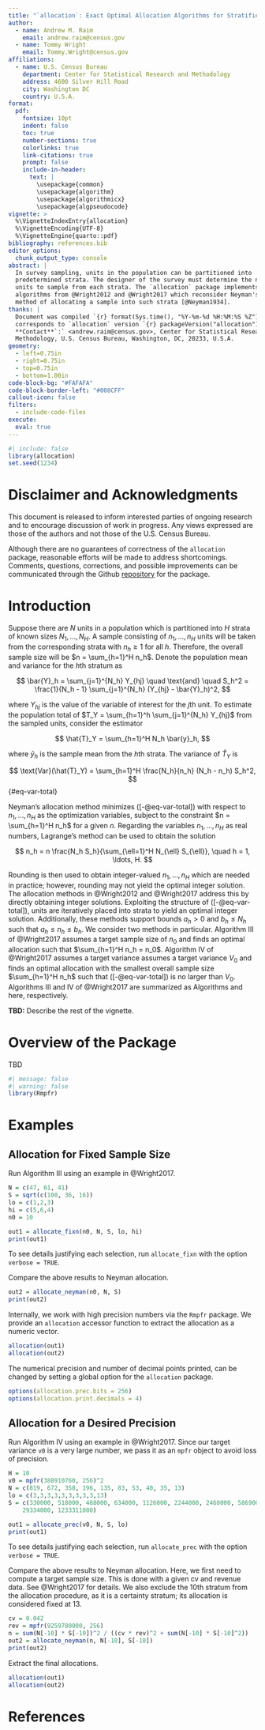 ```yaml
---
title: "`allocation`: Exact Optimal Allocation Algorithms for Stratified Sampling"
author:
  - name: Andrew M. Raim
    email: andrew.raim@census.gov
  - name: Tommy Wright
    email: Tommy.Wright@census.gov
affiliations:
  - name: U.S. Census Bureau
    department: Center for Statistical Research and Methodology
    address: 4600 Silver Hill Road
    city: Washington DC
    country: U.S.A.
format:
  pdf:
    fontsize: 10pt
    indent: false
    toc: true
    number-sections: true
    colorlinks: true
    link-citations: true
    prompt: false
    include-in-header:
      text: |
        \usepackage{common}
        \usepackage{algorithm}
        \usepackage{algorithmicx}
        \usepackage{algpseudocode}
vignette: >
  %\VignetteIndexEntry{allocation}
  %\VignetteEncoding{UTF-8}
  %\VignetteEngine{quarto::pdf}
bibliography: references.bib
editor_options: 
  chunk_output_type: console
abstract: |
  In survey sampling, units in the population can be partitioned into
  predetermined strata. The designer of the survey must determine the number of
  units to sample from each strata. The `allocation` package implements several
  algorithms from @Wright2012 and @Wright2017 which reconsider Neyman's classic
  method of allocating a sample into such strata [@Neyman1934].
thanks: |
  Document was compiled `{r} format(Sys.time(), "%Y-%m-%d %H:%M:%S %Z")` and
  corresponds to `allocation` version `{r} packageVersion("allocation")`.
  **Contact**`:` <andrew.raim@census.gov>, Center for Statistical Research &
  Methodology, U.S. Census Bureau, Washington, DC, 20233, U.S.A.
geometry:
  - left=0.75in
  - right=0.75in
  - top=0.75in
  - bottom=1.00in
code-block-bg: "#FAFAFA"
code-block-border-left: "#008CFF"
callout-icon: false
filters:
  - include-code-files
execute:
  eval: true
---
```


```r
#| include: false
library(allocation)
set.seed(1234)
```

# Disclaimer and Acknowledgments {-}

This document is released to inform interested parties of ongoing research and
to encourage discussion of work in progress. Any views expressed are those of
the authors and not those of the U.S. Census Bureau.

Although there are no guarantees of correctness of the `allocation` package,
reasonable efforts will be made to address shortcomings. Comments, questions,
corrections, and possible improvements can be communicated through the
Github [repository](https://github.com/andrewraim/allocation) for the package.

# Introduction {#sec-intro}

Suppose there are $N$ units in a population which is partitioned into $H$ strata of known sizes $N_1, \ldots, N_H$. A sample consisting of $n_1, \ldots, n_H$ units will be taken from the corresponding strata with $n_h \geq 1$ for all $h$. Therefore, the overall sample size will be $n = \sum_{h=1}^H n_h$. Denote the population mean and variance for the $h$th stratum as

$$
\bar{Y}_h = \sum_{j=1}^{N_h} Y_{hj}
\quad \text{and} \quad
S_h^2 = \frac{1}{N_h - 1} \sum_{j=1}^{N_h} (Y_{hj} - \bar{Y}_h)^2,
$$

where $Y_{hj}$ is the value of the variable of interest for the $j$th unit. To estimate the population total of $T_Y = \sum_{h=1}^h \sum_{j=1}^{N_h} Y_{hj}$ from the sampled units, consider the estimator

$$
\hat{T}_Y = \sum_{h=1}^H N_h \bar{y}_h,
$$

where $\bar{y}_h$ is the sample mean from the $h$th strata. The variance of $\hat{T}_Y$ is

$$
\text{Var}(\hat{T}_Y) = \sum_{h=1}^H \frac{N_h}{n_h} (N_h - n_h) S_h^2,
$$ {#eq-var-total}

Neyman's allocation method minimizes ([-@eq-var-total]) with respect to $n_1, \ldots, n_H$ as the optimization variables, subject to the constraint $n = \sum_{h=1}^H n_h$ for a given $n$. Regarding the variables $n_1, \ldots, n_H$ as real numbers, Lagrange's method can be used to obtain the solution

$$
n_h = n \frac{N_h S_h}{\sum_{\ell=1}^H N_{\ell} S_{\ell}}, \quad h = 1, \ldots, H.
$$

Rounding is then used to obtain integer-valued $n_1, \ldots, n_H$ which are needed in practice; however, rounding may not yield the optimal integer solution. The allocation methods in @Wright2012 and @Wright2017 address this by directly obtaining integer solutions. Exploiting the structure of ([-@eq-var-total]), units are iteratively placed into strata to yield an optimal integer solution. Additionally, these methods support bounds $a_h > 0$ and $b_h \leq N_h$ such that $a_h \leq n_h \leq b_h$. We consider two methods in particular. Algorithm III of @Wright2017 assumes a target sample size of $n_0$ and finds an optimal allocation such that $\sum_{h=1}^H n_h = n_0$. Algorithm IV of @Wright2017 assumes a target variance assumes a target variance $V_0$ and finds an optimal allocation with the smallest overall sample size $\sum_{h=1}^H n_h$ such that ([-@eq-var-total]) is no larger than $V_0$. Algorithms III and IV of @Wright2017 are summarized as Algorithms \ref{alg:fixn} and \ref{alg:prec} here, respectively.

<!-- Adapted from https://tex.stackexchange.com/a/439350 -->
\algblock{Inputs}{EndInputs}
\algblock{Outputs}{EndOutputs}
\algrenewtext{Inputs}{\textbf{inputs}}
\algrenewtext{EndInputs}{\textbf{end inputs}}

\begin{algorithm}
\caption{Optimal allocation for a fixed sample size.}
\label{alg:fixn}
\begin{algorithmic}[1]
\Inputs
\State $n_0$: desired overall sample size.
\State $a_1, \ldots, a_H$: lower bounds.
\State $b_1, \ldots, b_H$: upper bounds.
\EndInputs
\State Let $n_h = a_h$ for $h = 1, \ldots, H$.
\While{$\sum_{h=1}^H n_h < n_0$}
\State $P_h \leftarrow N_h S_h / \sqrt{n_h (n_h + 1)}$ if $n_h + 1 \leq b_h$, $P_h \leftarrow 0$ otherwise, for $h = 1, \ldots, H$.
\State $h \leftarrow \argmax (P_1, \ldots, P_H)$.
\State $n_h \leftarrow n_h + 1$.
\EndWhile
\State \Return $n_1, \ldots, n_H$.
\end{algorithmic}
\end{algorithm}

\begin{algorithm}
\caption{Optimal allocation for a desired precision.}
\label{alg:prec}
\begin{algorithmic}[1]
\Inputs
\State $V_0$: desired variance target.
\State $a_1, \ldots, a_H$: lower bounds.
\State $b_1, \ldots, b_H$: upper bounds.
\EndInputs
\State Let $n_h = a_h$ for $h = 1, \ldots, H$.
\State Let $V = \sum_{h=1}^H N_h (N_h - n_h) S_h^2 / n_h$
\While{$V > V_0$ and $\sum_{h=1}^H n_h < \sum_{h=1}^H N_h$}
\State  $P_h \leftarrow N_h S_h / \sqrt{n_h (n_h + 1)}$ if $n_h + 1 \leq b_h$, $P_h \leftarrow 0$ otherwise, for $h = 1, \ldots, H$.
\State $h \leftarrow \argmax (P_1, \ldots, P_H)$.
\State $n_h \leftarrow n_h + 1$.
\State $V \leftarrow \sum_{h=1}^H N_h (N_h - n_h) S_h^2 / n_h$
\EndWhile
\State \Return $n_1, \ldots, n_H$.
\end{algorithmic}
\end{algorithm}

**TBD:** Describe the rest of the vignette.

# Overview of the Package

TBD

```r
#| message: false
#| warning: false
library(Rmpfr)
```

# Examples

## Allocation for Fixed Sample Size

Run Algorithm III using an example in @Wright2017.

```r
N = c(47, 61, 41)
S = sqrt(c(100, 36, 16))
lo = c(1,2,3)
hi = c(5,6,4)
n0 = 10

out1 = allocate_fixn(n0, N, S, lo, hi)
print(out1)
```

To see details justifying each selection, run `allocate_fixn` with the option
`verbose = TRUE`.

Compare the above results to Neyman allocation.

```r
out2 = allocate_neyman(n0, N, S)
print(out2)
```

Internally, we work with high precision numbers via the `Rmpfr` package.
We provide an `allocation` accessor function to extract the allocation as a
numeric vector.

```r
allocation(out1)
allocation(out2)
```

The numerical precision and number of decimal points printed, can be
changed by setting a global option for the `allocation` package.

```r
options(allocation.prec.bits = 256)
options(allocation.print.decimals = 4)
```

## Allocation for a Desired Precision

Run Algorithm IV using an example in @Wright2017. Since our target
variance `v0` is a very large number, we pass it as an `mpfr` object to
avoid loss of precision.

```r
H = 10
v0 = mpfr(388910760, 256)^2
N = c(819, 672, 358, 196, 135, 83, 53, 40, 35, 13)
lo = c(3,3,3,3,3,3,3,3,3,13)
S = c(330000, 518000, 488000, 634000, 1126000, 2244000, 2468000, 5869000,
	29334000, 1233311000)

out1 = allocate_prec(v0, N, S, lo)
print(out1)
```

To see details justifying each selection, run `allocate_prec` with the
option `verbose = TRUE`.

Compare the above results to Neyman allocation. Here, we first need to
compute a target sample size. This is done with a given cv and revenue
data. See @Wright2017 for details. We also exclude the 10th stratum
from the allocation procedure, as it is a certainty stratum; its
allocation is considered fixed at 13.

```r
cv = 0.042
rev = mpfr(9259780000, 256)
n = sum(N[-10] * S[-10])^2 / ((cv * rev)^2 + sum(N[-10] * S[-10]^2))
out2 = allocate_neyman(n, N[-10], S[-10])
print(out2)
```

Extract the final allocations.

```r
allocation(out1)
allocation(out2)
```

# References {-}

::: {#refs}
:::
